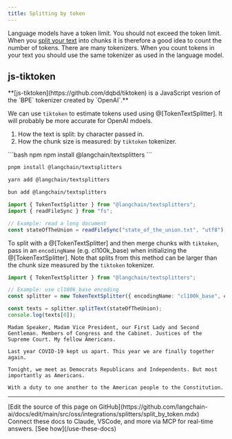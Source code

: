 ```yaml
---
title: Splitting by token
---
```


Language models have a token limit. You should not exceed the token limit. When you [split your text](/oss/javascript/integrations/splitters/) into chunks it is therefore a good idea to count the number of tokens. There are many tokenizers. When you count tokens in your text you should use the same tokenizer as used in the language model.



## js-tiktoken

<Note>
**[js-tiktoken](https://github.com/dqbd/tiktoken) is a JavaScript vesrion of the `BPE` tokenizer created by `OpenAI`.**
</Note>

We can use `tiktoken` to estimate tokens used using @[TokenTextSplitter]. It will probably be more accurate for OpenAI mdoels.

1. How the text is split: by character passed in.
2. How the chunk size is measured: by `tiktoken` tokenizer.

<CodeGroup>
```bash npm
npm install @langchain/textsplitters
```

```bash pnpm
pnpm install @langchain/textsplitters
```

```bash yarn
yarn add @langchain/textsplitters
```

```bash bun
bun add @langchain/textsplitters
```
</CodeGroup>

```ts
import { TokenTextSplitter } from "@langchain/textsplitters";
import { readFileSync } from "fs";

// Example: read a long document
const stateOfTheUnion = readFileSync("state_of_the_union.txt", "utf8");
```

To split with a @[TokenTextSplitter] and then merge chunks with `tiktoken`, pass in an `encodingName` (e.g. cl100k_base) when initializing the @[TokenTextSplitter]. Note that splits from this method can be larger than the chunk size measured by the `tiktoken` tokenizer.

```ts
import { TokenTextSplitter } from "@langchain/textsplitters";

// Example: use cl100k_base encoding
const splitter = new TokenTextSplitter({ encodingName: "cl100k_base", chunkSize: 10, chunkOverlap: 0 });

const texts = splitter.splitText(stateOfTheUnion);
console.log(texts[0]);
```
```output
Madam Speaker, Madam Vice President, our First Lady and Second Gentleman. Members of Congress and the Cabinet. Justices of the Supreme Court. My fellow Americans.

Last year COVID-19 kept us apart. This year we are finally together again.

Tonight, we meet as Democrats Republicans and Independents. But most importantly as Americans.

With a duty to one another to the American people to the Constitution.
```

---

<Callout icon="pen-to-square" iconType="regular">
    [Edit the source of this page on GitHub](https://github.com/langchain-ai/docs/edit/main/src/oss/integrations/splitters/split_by_token.mdx)
</Callout>
<Tip icon="terminal" iconType="regular">
    Connect these docs to Claude, VSCode, and more via MCP for    real-time answers. [See how](/use-these-docs)
</Tip>
